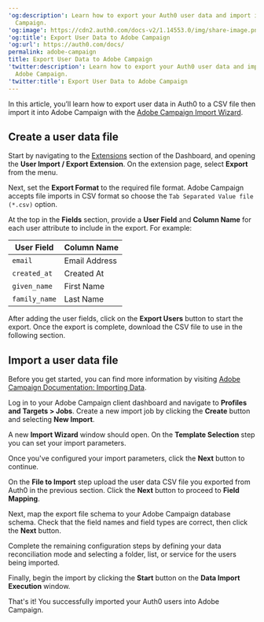 ---
'og:description': Learn how to export your Auth0 user data and import it into Adobe
  Campaign.
'og:image': https://cdn2.auth0.com/docs-v2/1.14553.0/img/share-image.png
'og:title': Export User Data to Adobe Campaign
'og:url': https://auth0.com/docs/
permalink: adobe-campaign
title: Export User Data to Adobe Campaign
'twitter:description': Learn how to export your Auth0 user data and import it into
  Adobe Campaign.
'twitter:title': Export User Data to Adobe Campaign
---
In this article, you’ll learn how to export user data in Auth0 to a CSV file then import it into Adobe Campaign with the [Adobe Campaign Import Wizard](https://docs.adobe.com/content/help/en/campaign-classic/using/getting-started/importing-and-exporting-data/importing-data.html).

## Create a user data file

Start by navigating to the [Extensions](https://manage.auth0.com/#/extensions) section of the Dashboard, and opening the **User Import / Export Extension**. On the extension page, select **Export** from the menu.

Next, set the **Export Format** to the required file format. Adobe Campaign accepts file imports in CSV format so choose the `Tab Separated Value file (*.csv)` option.

At the top in the **Fields** section, provide a **User Field** and **Column Name** for each user attribute to include in the export. For example:

<table class="table"><thead>
<tr>
<th>User Field</th>
<th>Column Name</th>
</tr>
</thead>
<tbody>
<tr>
<td><code>email</code></td>
<td>Email Address</td>
</tr>
<tr>
<td><code>created_at</code></td>
<td>Created At</td>
</tr>
<tr>
<td><code>given_name</code></td>
<td>First Name</td>
</tr>
<tr>
<td><code>family_name</code></td>
<td>Last Name</td>
</tr>
</tbody>
</table>

After adding the user fields, click on the **Export Users** button to start the export. Once the export is complete, download the CSV file to use in the following section.

## Import a user data file

Before you get started, you can find more information by visiting [Adobe Campaign Documentation: Importing Data](https://docs.adobe.com/content/help/en/campaign-classic/using/getting-started/importing-and-exporting-data/importing-data.html).

Log in to your Adobe Campaign client dashboard and navigate to **Profiles and Targets > Jobs**. Create a new import job by clicking the **Create** button and selecting **New Import**.

A new **Import Wizard** window should open. On the **Template Selection** step you can set your import parameters.

Once you've configured your import parameters, click the **Next** button to continue.

On the **File to Import** step upload the user data CSV file you exported from Auth0 in the previous section. Click the **Next** button to proceed to **Field Mapping**.

Next, map the export file schema to your Adobe Campaign database schema. Check that the field names and field types are correct, then click the **Next** button.

Complete the remaining configuration steps by defining your data reconciliation mode and selecting a folder, list, or service for the users being imported.

Finally, begin the import by clicking the **Start** button on the **Data Import Execution** window.

That's it! You successfully imported your Auth0 users into Adobe Campaign.
